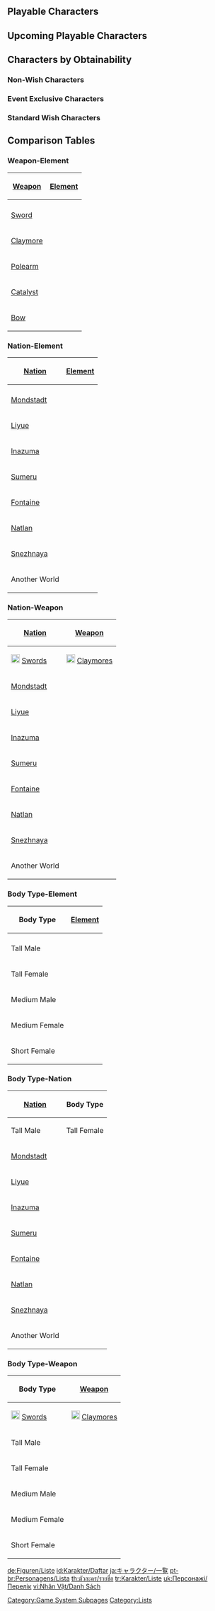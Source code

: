 {{DISPLAYTITLE:Character List}}
{{CharacterSystemTabs}}
==Playable Characters==
{{Characters by Category Table|Playable Characters|yesversion=1|yesreleasedate=1|resultsheader=There are '''%PAGES%''' playable characters:}}

==Upcoming Playable Characters==
{{Characters by Category Table|Upcoming Characters
|resultsheader=There are '''%PAGES%''' upcoming playable characters:
|oneresultheader=There is '''%PAGES%''' upcoming playable character:
|noresultsheader=There are no upcoming playable characters.
|nomodel=1
}}

==Characters by Obtainability==
===Non-Wish Characters===
{{Characters by Category Table|Playable Characters&Non-Wish Characters|resultsheader=There are '''%PAGES%''' characters that cannot be obtained from [[Wishes]]:}}

===Event Exclusive Characters===
{{Characters by Category Table|Playable Characters&Event-Exclusive Characters|resultsheader=There are '''%PAGES%''' characters that can only be obtained in [[Character Event Wishes]]:}}

===Standard Wish Characters===
{{Characters by Category Table|Playable Characters&Standard Wish Characters|resultsheader=There are '''%PAGES%''' characters that cannot be obtained from Character Event Wishes and Weapon Event Wishes. Aside from their initial acquisitions in [[The Outlander Who Caught the Wind]], they can only be obtained from the Standard Wish [[Wanderlust Invocation]], [[Paimon's Bargains]], or [[Chronicled Wish]]:}}

==Comparison Tables==
===Weapon-Element===
{| class="article-table tdc thc" border="1"
! rowspan="2" | [[Weapon]]
! colspan="7" | [[Element]]
|-
! {{Icon/Element|Anemo}}
! {{Icon/Element|Geo}}
! {{Icon/Element|Electro}}
! {{Icon/Element|Dendro}}
! {{Icon/Element|Hydro}}
! {{Icon/Element|Pyro}}
! {{Icon/Element|Cryo}}
|-
| [[Sword]]
| {{Icons by Category|Characters by Quality&Anemo Characters&Sword Characters|35}}
| {{Icons by Category|Characters by Quality&Geo Characters&Sword Characters|35}}
| {{Icons by Category|Characters by Quality&Electro Characters&Sword Characters|35}}
| {{Icons by Category|Characters by Quality&Dendro Characters&Sword Characters|35}}
| {{Icons by Category|Characters by Quality&Hydro Characters&Sword Characters|35}}
| {{Icons by Category|Characters by Quality&Pyro Characters&Sword Characters|35}}
| {{Icons by Category|Characters by Quality&Cryo Characters&Sword Characters|35}}
|-
| [[Claymore]]
| {{Icons by Category|Characters by Quality&Anemo Characters&Claymore Characters|35}}
| {{Icons by Category|Characters by Quality&Geo Characters&Claymore Characters|35}}
| {{Icons by Category|Characters by Quality&Electro Characters&Claymore Characters|35}}
| {{Icons by Category|Characters by Quality&Dendro Characters&Claymore Characters|35}}
| {{Icons by Category|Characters by Quality&Hydro Characters&Claymore Characters|35}}
| {{Icons by Category|Characters by Quality&Pyro Characters&Claymore Characters|35}}
| {{Icons by Category|Characters by Quality&Cryo Characters&Claymore Characters|35}}
|-
| [[Polearm]]
| {{Icons by Category|Characters by Quality&Anemo Characters&Polearm Characters|35}}
| {{Icons by Category|Characters by Quality&Geo Characters&Polearm Characters|35}}
| {{Icons by Category|Characters by Quality&Electro Characters&Polearm Characters|35}}
| {{Icons by Category|Characters by Quality&Dendro Characters&Polearm Characters|35}}
| {{Icons by Category|Characters by Quality&Hydro Characters&Polearm Characters|35}}
| {{Icons by Category|Characters by Quality&Pyro Characters&Polearm Characters|35}}
| {{Icons by Category|Characters by Quality&Cryo Characters&Polearm Characters|35}}
|-
| [[Catalyst]]
| {{Icons by Category|Characters by Quality&Anemo Characters&Catalyst Characters|35}}
| {{Icons by Category|Characters by Quality&Geo Characters&Catalyst Characters|35}}
| {{Icons by Category|Characters by Quality&Electro Characters&Catalyst Characters|35}}
| {{Icons by Category|Characters by Quality&Dendro Characters&Catalyst Characters|35}}
| {{Icons by Category|Characters by Quality&Hydro Characters&Catalyst Characters|35}}
| {{Icons by Category|Characters by Quality&Pyro Characters&Catalyst Characters|35}}
| {{Icons by Category|Characters by Quality&Cryo Characters&Catalyst Characters|35}}
|-
| [[Bow]]
| {{Icons by Category|Characters by Quality&Anemo Characters&Bow Characters|35}}
| {{Icons by Category|Characters by Quality&Geo Characters&Bow Characters|35}}
| {{Icons by Category|Characters by Quality&Electro Characters&Bow Characters|35}}
| {{Icons by Category|Characters by Quality&Dendro Characters&Bow Characters|35}}
| {{Icons by Category|Characters by Quality&Hydro Characters&Bow Characters|35}}
| {{Icons by Category|Characters by Quality&Pyro Characters&Bow Characters|35}}
| {{Icons by Category|Characters by Quality&Cryo Characters&Bow Characters|35}}
|}

===Nation-Element===
{| class="article-table tdc thc" border="1"
! rowspan="2" | [[Nation]]
! colspan="7" | [[Element]]
|-
! {{Icon/Element|Anemo}}
! {{Icon/Element|Geo}}
! {{Icon/Element|Electro}}
! {{Icon/Element|Dendro}}
! {{Icon/Element|Hydro}}
! {{Icon/Element|Pyro}}
! {{Icon/Element|Cryo}}
|-
| [[Mondstadt]]
| {{Icons by Category|Characters by Quality&Anemo Characters&Playable Mondstadt Characters|35}}
| {{Icons by Category|Characters by Quality&Geo Characters&Playable Mondstadt Characters|35}}
| {{Icons by Category|Characters by Quality&Electro Characters&Playable Mondstadt Characters|35}}
| {{Icons by Category|Characters by Quality&Dendro Characters&Playable Mondstadt  Characters|35}}
| {{Icons by Category|Characters by Quality&Hydro Characters&Playable Mondstadt Characters|35}}
| {{Icons by Category|Characters by Quality&Pyro Characters&Playable Mondstadt Characters|35}}
| {{Icons by Category|Characters by Quality&Cryo Characters&Playable Mondstadt  Characters|35}}
|-
| [[Liyue]]
| {{Icons by Category|Characters by Quality&Anemo Characters&Playable Liyue Characters|35}}
| {{Icons by Category|Characters by Quality&Geo Characters&Playable Liyue Characters|35}}
| {{Icons by Category|Characters by Quality&Electro Characters&Playable Liyue Characters|35}}
| {{Icons by Category|Characters by Quality&Dendro Characters&Playable Liyue Characters|35}}
| {{Icons by Category|Characters by Quality&Hydro Characters&Playable Liyue Characters|35}}
| {{Icons by Category|Characters by Quality&Pyro Characters&Playable Liyue Characters|35}}
| {{Icons by Category|Characters by Quality&Cryo Characters&Playable Liyue Characters|35}}
|-
| [[Inazuma]]
| {{Icons by Category|Characters by Quality&Anemo Characters&Playable Inazuma Characters|35}}
| {{Icons by Category|Characters by Quality&Geo Characters&Playable Inazuma Characters|35}}
| {{Icons by Category|Characters by Quality&Electro Characters&Playable Inazuma Characters|35}}
| {{Icons by Category|Characters by Quality&Dendro Characters&Playable Inazuma Characters|35}}
| {{Icons by Category|Characters by Quality&Hydro Characters&Playable Inazuma Characters|35}}
| {{Icons by Category|Characters by Quality&Pyro Characters&Playable Inazuma Characters|35}}
| {{Icons by Category|Characters by Quality&Cryo Characters&Playable Inazuma Characters|35}}
|-
| [[Sumeru]]
| {{Icons by Category|Characters by Quality&Anemo Characters&Playable Sumeru Characters|35}}
| {{Icons by Category|Characters by Quality&Geo Characters&Playable Sumeru Characters|35}}
| {{Icons by Category|Characters by Quality&Electro Characters&Playable Sumeru Characters|35}}
| {{Icons by Category|Characters by Quality&Dendro Characters&Playable Sumeru Characters|35}}
| {{Icons by Category|Characters by Quality&Hydro Characters&Playable Sumeru Characters|35}}
| {{Icons by Category|Characters by Quality&Pyro Characters&Playable Sumeru Characters|35}}
| {{Icons by Category|Characters by Quality&Cryo Characters&Playable Sumeru Characters|35}}
|-
| [[Fontaine]]
| {{Icons by Category|Characters by Quality&Anemo Characters&Playable Fontaine Characters|35}}
| {{Icons by Category|Characters by Quality&Geo Characters&Playable Fontaine Characters|35}}
| {{Icons by Category|Characters by Quality&Electro Characters&Playable Fontaine Characters|35}}
| {{Icons by Category|Characters by Quality&Dendro Characters&Playable Fontaine Characters|35}}
| {{Icons by Category|Characters by Quality&Hydro Characters&Playable Fontaine Characters|35}}
| {{Icons by Category|Characters by Quality&Pyro Characters&Playable Fontaine Characters|35}}
| {{Icons by Category|Characters by Quality&Cryo Characters&Playable Fontaine Characters|35}}
|-
| [[Natlan]]
| {{Icons by Category|Characters by Quality&Anemo Characters&Playable Natlan Characters|35}}
| {{Icons by Category|Characters by Quality&Geo Characters&Playable Natlan Characters|35}}
| {{Icons by Category|Characters by Quality&Electro Characters&Playable Natlan Characters|35}}
| {{Icons by Category|Characters by Quality&Dendro Characters&Playable Natlan Characters|35}}
| {{Icons by Category|Characters by Quality&Hydro Characters&Playable Natlan Characters|35}}
| {{Icons by Category|Characters by Quality&Pyro Characters&Playable Natlan Characters|35}}
| {{Icons by Category|Characters by Quality&Cryo Characters&Playable Natlan Characters|35}}
|-
| [[Snezhnaya]]
| {{Icons by Category|Characters by Quality&Anemo Characters&Playable Snezhnaya Characters|35}}
| {{Icons by Category|Characters by Quality&Geo Characters&Playable Snezhnaya Characters|35}}
| {{Icons by Category|Characters by Quality&Electro Characters&Playable Snezhnaya Characters|35}}
| {{Icons by Category|Characters by Quality&Dendro Characters&Playable Snezhnaya Characters|35}}
| {{Icons by Category|Characters by Quality&Hydro Characters&Playable Snezhnaya Characters|35}}
| {{Icons by Category|Characters by Quality&Pyro Characters&Playable Snezhnaya Characters|35}}
| {{Icons by Category|Characters by Quality&Cryo Characters&Playable Snezhnaya Characters|35}}
|-
| Another World
| {{Character|Traveler|35|notext=1}}
| {{Character|Traveler|35|notext=1}}
| {{Character|Traveler|35|notext=1}}
| {{Character|Traveler|35|notext=1}}
| {{Character|Traveler|35|notext=1}}
| {{Character|Traveler|35|notext=1}}
| {{Character|Aloy|35|notext=1}}
|}

===Nation-Weapon===
{| class="article-table tdc thc" border="1"
! rowspan="2" | [[Nation]]
! colspan="5" | [[Weapon]]
|-
! [[File:Weapon-class-sword-icon.png|20px|link=Swords]] [[Swords]]
! [[File:Weapon-class-claymore-icon.png|20px|link=Claymores]] [[Claymores]]
! [[File:Weapon-class-polearm-icon.png|20px|link=Polearms]] [[Polearms]]
! [[File:Weapon-class-catalyst-icon.png|20px|link=Catalysts]] [[Catalysts]]
! [[File:Weapon-class-bow-icon.png|20px|link=Bows]] [[Bows]]
|-
| [[Mondstadt]]
| {{Icons by Category|Characters by Quality&Sword Characters&Playable Mondstadt Characters|35}}
| {{Icons by Category|Characters by Quality&Claymore Characters&Playable Mondstadt Characters|35}}
| {{Icons by Category|Characters by Quality&Polearm Characters&Playable Mondstadt Characters|35}}
| {{Icons by Category|Characters by Quality&Catalyst Characters&Playable Mondstadt Characters|35}}
| {{Icons by Category|Characters by Quality&Bow Characters&Playable Mondstadt Characters|35}}
|-
| [[Liyue]]
| {{Icons by Category|Characters by Quality&Sword Characters&Playable Liyue Characters|35}}
| {{Icons by Category|Characters by Quality&Claymore Characters&Playable Liyue Characters|35}}
| {{Icons by Category|Characters by Quality&Polearm Characters&Playable Liyue Characters|35}}
| {{Icons by Category|Characters by Quality&Catalyst Characters&Playable Liyue Characters|35}}
| {{Icons by Category|Characters by Quality&Bow Characters&Playable Liyue Characters|35}}
|-
| [[Inazuma]]
| {{Icons by Category|Characters by Quality&Sword Characters&Playable Inazuma Characters|35}}
| {{Icons by Category|Characters by Quality&Claymore Characters&Playable Inazuma Characters|35}}
| {{Icons by Category|Characters by Quality&Polearm Characters&Playable Inazuma Characters|35}}
| {{Icons by Category|Characters by Quality&Catalyst Characters&Playable Inazuma Characters|35}}
| {{Icons by Category|Characters by Quality&Bow Characters&Playable Inazuma Characters|35}}
|-
| [[Sumeru]]
| {{Icons by Category|Characters by Quality&Sword Characters&Playable Sumeru Characters|35}}
| {{Icons by Category|Characters by Quality&Claymore Characters&Playable Sumeru Characters|35}}
| {{Icons by Category|Characters by Quality&Polearm Characters&Playable Sumeru Characters|35}}
| {{Icons by Category|Characters by Quality&Catalyst Characters&Playable Sumeru Characters|35}}
| {{Icons by Category|Characters by Quality&Bow Characters&Playable Sumeru Characters|35}}
|-
| [[Fontaine]]
| {{Icons by Category|Characters by Quality&Sword Characters&Playable Fontaine Characters|35}}
| {{Icons by Category|Characters by Quality&Claymore Characters&Playable Fontaine Characters|35}}
| {{Icons by Category|Characters by Quality&Polearm Characters&Playable Fontaine Characters|35}}
| {{Icons by Category|Characters by Quality&Catalyst Characters&Playable Fontaine Characters|35}}
| {{Icons by Category|Characters by Quality&Bow Characters&Playable Fontaine Characters|35}}
|-
| [[Natlan]]
| {{Icons by Category|Characters by Quality&Sword Characters&Playable Natlan Characters|35}}
| {{Icons by Category|Characters by Quality&Claymore Characters&Playable Natlan Characters|35}}
| {{Icons by Category|Characters by Quality&Polearm Characters&Playable Natlan Characters|35}}
| {{Icons by Category|Characters by Quality&Catalyst Characters&Playable Natlan Characters|35}}
| {{Icons by Category|Characters by Quality&Bow Characters&Playable Natlan Characters|35}}
|-
| [[Snezhnaya]]
| {{Icons by Category|Characters by Quality&Sword Characters&Playable Snezhnaya Characters|35}}
| {{Icons by Category|Characters by Quality&Claymore Characters&Playable Snezhnaya Characters|35}}
| {{Icons by Category|Characters by Quality&Polearm Characters&Playable Snezhnaya Characters|35}}
| {{Icons by Category|Characters by Quality&Catalyst Characters&Playable Snezhnaya Characters|35}}
| {{Icons by Category|Characters by Quality&Bow Characters&Playable Snezhnaya Characters|35}}
|-
| Another World
| {{Character|Traveler|35|notext=1}}
|
|
|
| {{Character|Aloy|35|notext=1}}
|}

===Body Type-Element===
{| class="article-table" border=1 style="text-align: center"
!rowspan="2" | Body Type
!colspan="7" | [[Element]]
|-
! {{Icon/Element|Anemo}}
! {{Icon/Element|Geo}}
! {{Icon/Element|Electro}}
! {{Icon/Element|Dendro}}
! {{Icon/Element|Hydro}}
! {{Icon/Element|Pyro}}
! {{Icon/Element|Cryo}}
|-
| Tall Male
| {{Icons by Category|Characters by Quality&Anemo Characters&Tall Male Characters|35}}
| {{Icons by Category|Characters by Quality&Geo Characters&Tall Male Characters|35}}
| {{Icons by Category|Characters by Quality&Electro Characters&Tall Male Characters|35}}
| {{Icons by Category|Characters by Quality&Dendro Characters&Tall Male Characters|35}}
| {{Icons by Category|Characters by Quality&Hydro Characters&Tall Male Characters|35}}
| {{Icons by Category|Characters by Quality&Pyro Characters&Tall Male Characters|35}}
| {{Icons by Category|Characters by Quality&Cryo Characters&Tall Male Characters|35}}
|-
| Tall Female
| {{Icons by Category|Characters by Quality&Anemo Characters&Tall Female Characters|35}}
| {{Icons by Category|Characters by Quality&Geo Characters&Tall Female Characters|35}}
| {{Icons by Category|Characters by Quality&Electro Characters&Tall Female Characters|35}}
| {{Icons by Category|Characters by Quality&Dendro Characters&Tall Female Characters|35}}
| {{Icons by Category|Characters by Quality&Hydro Characters&Tall Female Characters|35}}
| {{Icons by Category|Characters by Quality&Pyro Characters&Tall Female Characters|35}}
| {{Icons by Category|Characters by Quality&Cryo Characters&Tall Female Characters|35}}
|-
| Medium Male
| {{Icons by Category|Characters by Quality&Anemo Characters&Medium Male Characters|35}}
| {{Icons by Category|Characters by Quality&Geo Characters&Medium Male Characters|35}}
| {{Icons by Category|Characters by Quality&Electro Characters&Medium Male Characters|35}}
| {{Icons by Category|Characters by Quality&Dendro Characters&Medium Male Characters|35}}
| {{Icons by Category|Characters by Quality&Hydro Characters&Medium Male Characters|35}}
| {{Icons by Category|Characters by Quality&Pyro Characters&Medium Male Characters|35}}
| {{Icons by Category|Characters by Quality&Cryo Characters&Medium Male Characters|35}}
|-
| Medium Female
| {{Icons by Category|Characters by Quality&Anemo Characters&Medium Female Characters|35}}
| {{Icons by Category|Characters by Quality&Geo Characters&Medium Female Characters|35}}
| {{Icons by Category|Characters by Quality&Electro Characters&Medium Female Characters|35}}
| {{Icons by Category|Characters by Quality&Dendro Characters&Medium Female Characters|35}}
| {{Icons by Category|Characters by Quality&Hydro Characters&Medium Female Characters|35}}
| {{Icons by Category|Characters by Quality&Pyro Characters&Medium Female Characters|35}}
| {{Icons by Category|Characters by Quality&Cryo Characters&Medium Female Characters|35}}
|-
| Short Female
| {{Icons by Category|Characters by Quality&Anemo Characters&Short Female Characters|35}}
| {{Icons by Category|Characters by Quality&Geo Characters&Short Female Characters|35}}
| {{Icons by Category|Characters by Quality&Electro Characters&Short Female Characters|35}}
| {{Icons by Category|Characters by Quality&Dendro Characters&Short Female Characters|35}}
| {{Icons by Category|Characters by Quality&Hydro Characters&Short Female Characters|35}}
| {{Icons by Category|Characters by Quality&Pyro Characters&Short Female Characters|35}}
| {{Icons by Category|Characters by Quality&Cryo Characters&Short Female Characters|35}}
|}

===Body Type-Nation===
{| class="article-table tdc thc" border="1"
! rowspan="2" | [[Nation]]
! colspan="5" | Body Type
|-
! Tall Male
! Tall Female
! Medium Male
! Medium Female
! Short Female
|-
| [[Mondstadt]]
| {{Icons by Category|Characters by Quality&Tall Male Characters&Playable Mondstadt Characters|35}}
| {{Icons by Category|Characters by Quality&Tall Female Characters&Playable Mondstadt Characters|35}}
| {{Icons by Category|Characters by Quality&Medium Male Characters&Playable Mondstadt Characters|35}}
| {{Icons by Category|Characters by Quality&Medium Female Characters&Playable Mondstadt Characters|35}}
| {{Icons by Category|Characters by Quality&Short Female Characters&Playable Mondstadt Characters|35}}
|-
| [[Liyue]]
| {{Icons by Category|Characters by Quality&Tall Male Characters&Playable Liyue Characters|35}}
| {{Icons by Category|Characters by Quality&Tall Female Characters&Playable Liyue Characters|35}}
| {{Icons by Category|Characters by Quality&Medium Male Characters&Playable Liyue Characters|35}}
| {{Icons by Category|Characters by Quality&Medium Female Characters&Playable Liyue Characters|35}}
| {{Icons by Category|Characters by Quality&Short Female Characters&Playable Liyue Characters|35}}
|-
| [[Inazuma]]
| {{Icons by Category|Characters by Quality&Tall Male Characters&Playable Inazuma Characters|35}}
| {{Icons by Category|Characters by Quality&Tall Female Characters&Playable Inazuma Characters|35}}
| {{Icons by Category|Characters by Quality&Medium Male Characters&Playable Inazuma Characters|35}}
| {{Icons by Category|Characters by Quality&Medium Female Characters&Playable Inazuma Characters|35}}
| {{Icons by Category|Characters by Quality&Short Female Characters&Playable Inazuma Characters|35}}
|-
| [[Sumeru]]
| {{Icons by Category|Characters by Quality&Tall Male Characters&Playable Sumeru Characters|35}}
| {{Icons by Category|Characters by Quality&Tall Female Characters&Playable Sumeru Characters|35}}
| {{Icons by Category|Characters by Quality&Medium Male Characters&Playable Sumeru Characters|35}}
| {{Icons by Category|Characters by Quality&Medium Female Characters&Playable Sumeru Characters|35}}
| {{Icons by Category|Characters by Quality&Short Female Characters&Playable Sumeru Characters|35}}
|-
| [[Fontaine]]
| {{Icons by Category|Characters by Quality&Tall Male Characters&Playable Fontaine Characters|35}}
| {{Icons by Category|Characters by Quality&Tall Female Characters&Playable Fontaine Characters|35}}
| {{Icons by Category|Characters by Quality&Medium Male Characters&Playable Fontaine Characters|35}}
| {{Icons by Category|Characters by Quality&Medium Female Characters&Playable Fontaine Characters|35}}
| {{Icons by Category|Characters by Quality&Short Female Characters&Playable Fontaine Characters|35}}
|-
| [[Natlan]]
| {{Icons by Category|Characters by Quality&Tall Male Characters&Playable Natlan Characters|35}}
| {{Icons by Category|Characters by Quality&Tall Female Characters&Playable Natlan Characters|35}}
| {{Icons by Category|Characters by Quality&Medium Male Characters&Playable Natlan Characters|35}}
| {{Icons by Category|Characters by Quality&Medium Female Characters&Playable Natlan Characters|35}}
| {{Icons by Category|Characters by Quality&Short Female Characters&Playable Natlan Characters|35}}
|-
| [[Snezhnaya]]
| {{Icons by Category|Characters by Quality&Tall Male Characters&Playable Snezhnaya Characters|35}}
| {{Icons by Category|Characters by Quality&Tall Female Characters&Playable Snezhnaya Characters|35}}
| {{Icons by Category|Characters by Quality&Medium Male Characters&Playable Snezhnaya Characters|35}}
| {{Icons by Category|Characters by Quality&Medium Female Characters&Playable Snezhnaya Characters|35}}
| {{Icons by Category|Characters by Quality&Short Female Characters&Playable Snezhnaya Characters|35}}
|-
| Another World
|
|
| {{Character|Traveler|35|notext=1}}
| {{Character|Traveler|35|notext=1}}{{Character|Aloy|35|notext=1}}
|
|}

===Body Type-Weapon===
{| class="article-table tdc thc" border="1"
! rowspan="2" | Body Type
! colspan="5" | [[Weapon]]
|-
! [[File:Weapon-class-sword-icon.png|20px|link=Polearms]] [[Swords]]
! [[File:Weapon-class-claymore-icon.png|20px|link=Polearms]] [[Claymores]]
! [[File:Weapon-class-polearm-icon.png|20px|link=Polearms]] [[Polearms]]
! [[File:Weapon-class-catalyst-icon.png|20px|link=Polearms]] [[Catalysts]]
! [[File:Weapon-class-bow-icon.png|20px|link=Polearms]] [[Bows]]
|-
| Tall Male
| {{Icons by Category|Characters by Quality&Sword Characters&Tall Male Characters|35}}
| {{Icons by Category|Characters by Quality&Claymore Characters&Tall Male Characters|35}}
| {{Icons by Category|Characters by Quality&Polearm Characters&Tall Male Characters|35}}
| {{Icons by Category|Characters by Quality&Catalyst Characters&Tall Male Characters|35}}
| {{Icons by Category|Characters by Quality&Bow Characters&Tall Male Characters|35}}
|-
| Tall Female
| {{Icons by Category|Characters by Quality&Sword Characters&Tall Female Characters|35}}
| {{Icons by Category|Characters by Quality&Claymore Characters&Tall Female Characters|35}}
| {{Icons by Category|Characters by Quality&Polearm Characters&Tall Female Characters|35}}
| {{Icons by Category|Characters by Quality&Catalyst Characters&Tall Female Characters|35}}
| {{Icons by Category|Characters by Quality&Bow Characters&Tall Female Characters|35}}
|-
| Medium Male
| {{Icons by Category|Characters by Quality&Sword Characters&Medium Male Characters|35}}
| {{Icons by Category|Characters by Quality&Claymore Characters&Medium Male Characters|35}}
| {{Icons by Category|Characters by Quality&Polearm Characters&Medium Male Characters|35}}
| {{Icons by Category|Characters by Quality&Catalyst Characters&Medium Male Characters|35}}
| {{Icons by Category|Characters by Quality&Bow Characters&Medium Male Characters|35}}
|-
| Medium Female
| {{Icons by Category|Characters by Quality&Sword Characters&Medium Female Characters|35}}
| {{Icons by Category|Characters by Quality&Claymore Characters&Medium Female Characters|35}}
| {{Icons by Category|Characters by Quality&Polearm Characters&Medium Female Characters|35}}
| {{Icons by Category|Characters by Quality&Catalyst Characters&Medium Female Characters|35}}
| {{Icons by Category|Characters by Quality&Bow Characters&Medium Female Characters|35}}
|-
| Short Female
| {{Icons by Category|Characters by Quality&Sword Characters&Short Female Characters|35}}
| {{Icons by Category|Characters by Quality&Claymore Characters&Short Female Characters|35}}
| {{Icons by Category|Characters by Quality&Polearm Characters&Short Female Characters|35}}
| {{Icons by Category|Characters by Quality&Catalyst Characters&Short Female Characters|35}}
| {{Icons by Category|Characters by Quality&Bow Characters&Short Female Characters|35}}
|}

[[Category:Game System Subpages]]
[[Category:Lists]]

[[de:Figuren/Liste]]
[[id:Karakter/Daftar]]
[[ja:キャラクター/一覧]]
[[pt-br:Personagens/Lista]]
[[th:ตัวละคร/รายชื่อ]]
[[tr:Karakter/Liste]]
[[uk:Персонажі/Перелік]]
[[vi:Nhân Vật/Danh Sách]]
